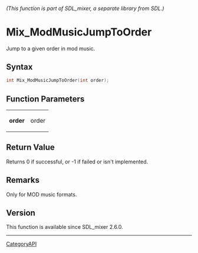 ====== (This function is part of SDL_mixer, a separate library from SDL.) ======
= Mix_ModMusicJumpToOrder =

Jump to a given order in mod music.

== Syntax ==

<syntaxhighlight lang='c'>
int Mix_ModMusicJumpToOrder(int order);
</syntaxhighlight>

== Function Parameters ==

{|
|'''order'''
|order
|}

== Return Value ==

Returns 0 if successful, or -1 if failed or isn't implemented.

== Remarks ==

Only for MOD music formats.

== Version ==

This function is available since SDL_mixer 2.6.0.

----
[[CategoryAPI]]


